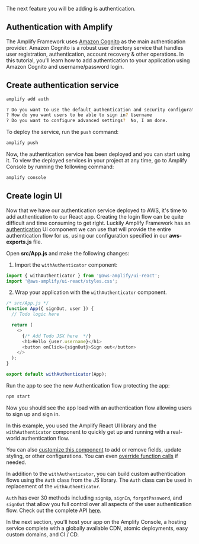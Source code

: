 The next feature you will be adding is authentication.

## Authentication with Amplify

The Amplify Framework uses [Amazon Cognito](https://aws.amazon.com/cognito/) as the main authentication provider. Amazon Cognito is a robust user directory service that handles user registration, authentication, account recovery & other operations. In this tutorial, you'll learn how to add authentication to your application using Amazon Cognito and username/password login.

## Create authentication service

```bash
amplify add auth

? Do you want to use the default authentication and security configuration? Default configuration
? How do you want users to be able to sign in? Username
? Do you want to configure advanced settings?  No, I am done.
```

To deploy the service, run the `push` command:

```bash
amplify push
```

Now, the authentication service has been deployed and you can start using it. To view the deployed services in your project at any time, go to Amplify Console by running the following command:

```bash
amplify console
```

## Create login UI

Now that we have our authentication service deployed to AWS, it's time to add authentication to our React app. Creating the login flow can be quite difficult and time consuming to get right. Luckily Amplify Framework has an [authentication](https://ui.docs.amplify.aws/react/components/authenticator) UI component we can use that will provide the entire authentication flow for us, using our configuration specified in our **aws-exports.js** file.

Open **src/App.js** and make the following changes:

1. Import the `withAuthenticator` component:

```javascript
import { withAuthenticator } from '@aws-amplify/ui-react';
import '@aws-amplify/ui-react/styles.css';
```

2. Wrap your application with the `withAuthenticator` component.

```javascript
/* src/App.js */
function App({ signOut, user }) {
  // Todo logic here

  return (
    <>
      {/* Add Todo JSX here  */}
      <h1>Hello {user.username}</h1>
      <button onClick={signOut}>Sign out</button>
    </>
  );
}

export default withAuthenticator(App);
```

Run the app to see the new Authentication flow protecting the app:

```bash
npm start
```

Now you should see the app load with an authentication flow allowing users to sign up and sign in.

In this example, you used the Amplify React UI library and the `withAuthenticator` component to quickly get up and running with a real-world authentication flow.

You can also [customize this component](https://ui.docs.amplify.aws/react/components/authenticator#customization) to add or remove fields, update styling, or other configurations. You can even [override function calls](https://ui.docs.amplify.aws/react/components/authenticator#override-function-calls) if needed.

In addition to the `withAuthenticator`, you can build custom authentication flows using the `Auth` class from the JS library. The `Auth` class can be used in replacement of the `withAuthenticator`.

`Auth` has over 30 methods including `signUp`, `signIn`, `forgotPassword`, and `signOut` that allow you full control over all aspects of the user authentication flow. Check out the complete API [here](https://aws-amplify.github.io/amplify-js/api/classes/authclass.html).

In the next section, you'll host your app on the Amplify Console, a hosting service complete with a globally available CDN, atomic deployments, easy custom domains, and CI / CD.
